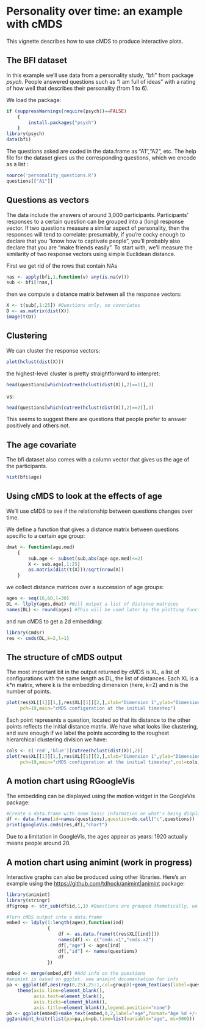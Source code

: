 # Personality over time: an example with cMDS

This vignette describes how to use cMDS to produce interactive plots. 


<h2> The BFI dataset </h2>

In this example we'll use data from a personality study, "bfi" from package *psych*. People answered questions such as "I am full of ideas" with a rating of how well that describes their personality (from 1 to 6). 


We load the package:
```r
if (suppressWarnings(require(psych))==FALSE)
    {
        install.packages("psych")
    }
library(psych)
data(bfi)
```


The questions asked are coded in the data.frame as "A1","A2", etc. The help file for the dataset gives us the corresponding questions, which we encode as a list :
```r
source('personality_questions.R')
questions[["A1"]]
```

<h2> Questions as vectors </h2>


The data include the answers of around 3,000 participants. Participants' responses to a certain question can be grouped into a (long) response vector.
If two questions measure a similar aspect of personality, then the responses will tend to correlate: presumably, if you're cocky enough to declare that you "know how to captivate people", you'll probably also declare that you are "make friends easily". To start with, we'll measure the similarity of two response vectors using simple Euclidean distance. 

First we get rid of the rows that contain NAs
```r
nas <- apply(bfi,1,function(v) any(is.na(v)))
sub <- bfi[!nas,]
```
then we compute a distance matrix between all the response vectors:
```r
X <- t(sub[,1:25]) #Questions only, no covariates
D <- as.matrix(dist(X))
image(t(D))
```



<h2> Clustering </h2>

	
We can cluster the response vectors:
```r
plot(hclust(dist(X)))
```
the highest-level cluster is pretty straightforward to interpret:
```r
head(questions[which(cutree(hclust(dist(X)),2)==1)],3)
```
vs:
```r
head(questions[which(cutree(hclust(dist(X)),2)==2)],3)
```
This seems to suggest there are questions that people prefer to answer positively and others not. 

<h2> The age covariate </h2>

The bfi dataset also comes with a column vector that gives us the age of the participants. 
```r
hist(bfi$age)
```

<h2> Using cMDS to look at the effects of age </h2>

We'll use cMDS to see if the relationship between questions changes over time. 

We define a function that gives a distance matrix between questions specific to a certain age group:

```r
dmat <- function(age.med)
    {
        sub.age <- subset(sub,abs(age-age.med)<=2)
        X <- sub.age[,1:25]
        as.matrix(dist(t(X)))/sqrt(nrow(X))
    }
```

we collect distance matrices over a succession of age groups:
```r
ages <- seq(16,60,l=30)
DL <- llply(ages,dmat) #Will output a list of distance matrices
names(DL) <- round(ages) #This will be used later by the plotting function
```

and run cMDS to get a 2d embedding:
```r
library(cmdsr)
res <- cmds(DL,k=2,l=1)
```

<h2> The structure of cMDS output </h2> 

The most important bit in the output returned by cMDS is XL, a list of configurations with the same length as DL, the list of distances. Each XL is a k*n matrix, where k is the embedding dimension (here, k=2) and n is the number of points. 

```r
plot(res$XL[[1]][1,],res$XL[[1]][2,],xlab="Dimension 1",ylab="Dimension 2",
     pch=19,main="cMDS configuration at the initial timestep")
```

Each point represents a question, located so that its distance to the other points reflects the initial distance matrix. We have what looks like clustering, and sure enough if we label the points according to the roughest hierarchical clustering division we have:
```r
cols <- c('red','blue')[cutree(hclust(dist(X)),2)]
plot(res$XL[[1]][1,],res$XL[[1]][2,],xlab="Dimension 1",ylab="Dimension 2",
     pch=19,main="cMDS configuration at the initial timestep",col=cols)

```


<h2> A motion chart using RGoogleVis </h2>


The embedding can be displayed using the motion widget in the GoogleVis package:
```r
#Create a data.frame with some basic information on what's being displayed
df <- data.frame(id=names(questions),question=do.call("c",questions))
print(googleVis.cmds(res,df),"chart")
```
Due to a limitation in GoogleVis, the ages appear as years: 1920 actually means people around 20. 

<h2> A motion chart using animint (work in progress) </h2>

Interactive graphs can also be produced using other libraries. Here's an example using the [https://github.com/tdhock/animint|animint](animint) package:
```r
library(animint)
library(stringr)
df$group <- str_sub(df$id,1,1) #Questions are grouped thematically, we'll plot themes using different colours

#Turn cMDS output into a data.frame
embed <- ldply(1:length(ages),function(ind)
               {
                   df <- as.data.frame(t(res$XL[[ind]]))
                   names(df) <- c("cmds.x1","cmds.x2")
                   df[,"age"] <- ages[ind]
                   df[,"id"] <- names(questions)
                   df
               })

embed <- merge(embed,df) #Add info on the questions
#animint is based on ggplot. see animint documentation for info
pa <- ggplot(df,aes(rep(0,25),25:1,col=group))+geom_text(aes(label=question,clickSelects=id)) +
    theme(axis.line=element_blank(),
          axis.text=element_blank(),
          axis.ticks=element_blank(),
          axis.title=element_blank(),legend.position="none")
pb <- ggplot(embed)+make_text(embed,0,2,label="age",format="Age %d +/- 2 years")+geom_text(aes(cmds.x1,cmds.x2,label=id,showSelected=id,showSelected2=age),size=2)+geom_text(aes(cmds.x1,cmds.x2,label=id,showSelected=age,col=group),alpha=.8)
gg2animint_knitr(list(pa=pa,pb=pb,time=list(variable="age", ms=500)))
```

